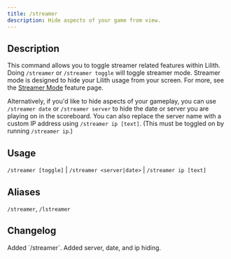 ```yaml
---
title: /streamer
description: Hide aspects of your game from view.
---
```


## Description

This command allows you to toggle streamer related features within Lilith. Doing `/streamer` or `/streamer toggle` will toggle streamer mode.
Streamer mode is designed to hide your Lilith usage from your screen. For more, see the [Streamer Mode](/features/streamermode) feature page.

Alternatively, if you'd like to hide aspects of your gameplay, you can use `/streamer date` or `/streamer server` to hide the date or server you are playing on in the scoreboard.
You can also replace the server name with a custom IP address using `/streamer ip [text]`. (This must be toggled on by running `/streamer ip`.)

## Usage

`/streamer [toggle]` | `/streamer <server|date>` | `/streamer ip [text]`

## Aliases

`/streamer`, 
`/lstreamer`

## Changelog

<Steps>
    <Step title="Before Full Release" icon="code-branch">
        Added `/streamer`.
    </Step>
    <Step title="Version 1.1.0" icon="code-merge">
        Added server, date, and ip hiding.
    </Step>
</Steps>
